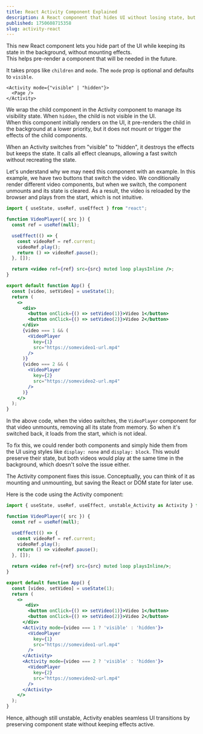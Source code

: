 ```yaml
---
title: React Activity Component Explained
description: A React component that hides UI without losing state, but still cleans up effects like unmount.
published: 1750608715358
slug: activity-react
---
```


This new React component lets you hide part of the UI while keeping its state in the background, without mounting effects.  
This helps pre-render a component that will be needed in the future.

It takes props like `children` and `mode`. The `mode` prop is optional and defaults to `visible`.

```tsx
<Activity mode={"visible" | "hidden"}>
  <Page />
</Activity>
```

We wrap the child component in the Activity component to manage its visibility state. When `hidden`, the child is not visible in the UI.  
When this component initially renders on the UI, it pre-renders the child in the background at a lower priority, but it does not mount or trigger the effects of the child components.

When an Activity switches from "visible" to "hidden", it destroys the effects but keeps the state. It calls all effect cleanups, allowing a fast switch without recreating the state.

Let's understand why we may need this component with an example. In this example, we have two buttons that switch the video. We conditionally render different video components, but when we switch, the component unmounts and its state is cleared. As a result, the video is reloaded by the browser and plays from the start, which is not intuitive.

```jsx
import { useState, useRef, useEffect } from "react";

function VideoPlayer({ src }) {
  const ref = useRef(null);

  useEffect(() => {
    const videoRef = ref.current;
    videoRef.play();
    return () => videoRef.pause();
  }, []);

  return <video ref={ref} src={src} muted loop playsInline />;
}

export default function App() {
  const [video, setVideo] = useState(1);
  return (
    <>
      <div>
        <button onClick={() => setVideo(1)}>Video 1</button>
        <button onClick={() => setVideo(2)}>Video 2</button>
      </div>
      {video === 1 && (
        <VideoPlayer
          key={1}
          src="https://somevideo1-url.mp4"
        />
      )}
      {video === 2 && (
        <VideoPlayer
          key={2}
          src="https://somevideo2-url.mp4"
        />
      )}
    </>
  );
}
```

In the above code, when the video switches, the `VideoPlayer` component for that video unmounts, removing all its state from memory. So when it's switched back, it loads from the start, which is not ideal.  

To fix this, we could render both components and simply hide them from the UI using styles like `display: none` and `display: block`. This would preserve their state, but both videos would play at the same time in the background, which doesn't solve the issue either.

The Activity component fixes this issue. Conceptually, you can think of it as mounting and unmounting, but saving the React or DOM state for later use.  

Here is the code using the Activity component:

```jsx
import { useState, useRef, useEffect, unstable_Activity as Activity } from 'react';

function VideoPlayer({ src }) {
  const ref = useRef(null);

  useEffect(() => {
    const videoRef = ref.current;
    videoRef.play();
    return () => videoRef.pause();
  }, []);

  return <video ref={ref} src={src} muted loop playsInline/>;
}

export default function App() {
  const [video, setVideo] = useState(1);
  return (
    <>
       <div>
        <button onClick={() => setVideo(1)}>Video 1</button>
        <button onClick={() => setVideo(2)}>Video 2</button>
      </div>
      <Activity mode={video === 1 ? 'visible' : 'hidden'}>
        <VideoPlayer
          key={1}
          src="https://somevideo1-url.mp4"
        />
      </Activity>
      <Activity mode={video === 2 ? 'visible' : 'hidden'}>
        <VideoPlayer
          key={2}
          src="https://somevideo2-url.mp4"
        />
      </Activity>
    </>
  );
}
```

Hence, although still unstable, Activity enables seamless UI transitions by preserving component state without keeping effects active.
